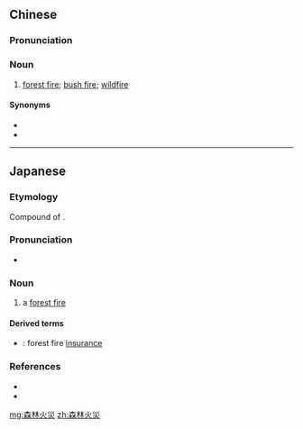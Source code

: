 {{also|森林火灾}}
==Chinese==
{{zh-forms|s=森林火灾|type=22}}

===Pronunciation===
{{zh-pron
|m=sēnlín huǒzāi
|cat=n
}}

===Noun===
{{zh-noun}}

# [[forest fire]]; [[bush fire]]; [[wildfire]]

====Synonyms====
* {{zh-l|林火}}
* {{zh-l|森林大火}}

----

==Japanese==
{{ja-kanjitab|しん|りん|か|さい|yomi=on}}

===Etymology===
Compound of {{compound|lang=ja|sort=しんりんかさい|森林|tr1=shinrin|t1=forest|火災|tr2=kasai|t2=fire|pos2=as a disaster}}.

===Pronunciation===
* {{ja-pron|しんりん かさい|acc=5|y=o}}

===Noun===
{{ja-noun|しんりん かさい}}

# a [[forest fire]]

====Derived terms====
* {{ja-l|森林火災保険|しんりんかさいほけん|shinrin kasai hoken}}: forest fire [[insurance]]

===References===
* {{R:Kokugo Dai Jiten}}
* {{R:Daijirin}}

[[mg:森林火災]]
[[zh:森林火災]]